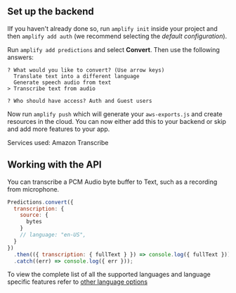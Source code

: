 ## Set up the backend

IIf you haven't already done so, run `amplify init` inside your project and then `amplify add auth` (we recommend selecting the _default configuration_).

Run `amplify add predictions` and select **Convert**. Then use the following answers:

```console
? What would you like to convert? (Use arrow keys)
  Translate text into a different language
  Generate speech audio from text
> Transcribe text from audio

? Who should have access? Auth and Guest users
```

Now run `amplify push` which will generate your `aws-exports.js` and create resources in the cloud. You can now either add this to your backend or skip and add more features to your app.

Services used: Amazon Transcribe

## Working with the API

You can transcribe a PCM Audio byte buffer to Text, such as a recording from microphone.

```javascript
Predictions.convert({
  transcription: {
    source: {
      bytes
    }
    // language: "en-US",
  }
})
  .then(({ transcription: { fullText } }) => console.log({ fullText }))
  .catch((err) => console.log({ err }));
```

To view the complete list of all the supported languages and language specific features refer to [other language options](https://docs.aws.amazon.com/transcribe/latest/dg/supported-languages.html)
